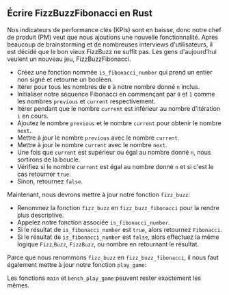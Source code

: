 
## Écrire FizzBuzzFibonacci en Rust

Nos indicateurs de performance clés (KPIs) sont en baisse, donc notre chef de produit (PM) veut que nous ajoutions une nouvelle fonctionnalité.
Après beaucoup de brainstorming et de nombreuses interviews d'utilisateurs, il est décidé que le bon vieux FizzBuzz ne suffit pas.
Les gens d'aujourd'hui veulent un nouveau jeu, FizzBuzzFibonacci.

<FizzBuzzFibonacciRules />

<IsFibonacciNumberRustCode />

- Créez une fonction nommée `is_fibonacci_number` qui prend un entier non signé et retourne un booléen.
- Itérer pour tous les nombres de `0` à notre nombre donné `n` inclus.
- Initialiser notre séquence Fibonacci en commençant par `0` et `1` comme les nombres `previous` et `current` respectivement.
- Itérer pendant que le nombre `current` est inférieur au nombre d'itération `i` en cours.
- Ajoutez le nombre `previous` et le nombre `current` pour obtenir le nombre `next`.
- Mettre à jour le nombre `previous` avec le nombre `current`.
- Mettre à jour le nombre `current` avec le nombre `next`.
- Une fois que `current` est supérieur ou égal au nombre donné `n`, nous sortirons de la boucle.
- Vérifiez si le nombre `current` est égal au nombre donné `n` et si c'est le cas retourner `true`.
- Sinon, retournez `false`.

Maintenant, nous devrons mettre à jour notre fonction `fizz_buzz`:

<FizzBuzzFibonacciRustCode />

- Renommez la fonction `fizz_buzz` en `fizz_buzz_fibonacci` pour la rendre plus descriptive.
- Appelez notre fonction associée `is_fibonacci_number`.
- Si le résultat de `is_fibonacci_number` est `true`, alors retournez `Fibonacci`.
- Si le résultat de `is_fibonacci_number` est `false`, alors effectuez la même logique `Fizz`,`Buzz`, `FizzBuzz`, ou nombre en retournant le résultat.

Parce que nous renommons `fizz_buzz` en `fizz_buzz_fibonacci`, il nous faut également mettre à jour notre fonction `play_game`:

<PlayGameRustCode />

Les fonctions `main` et `bench_play_game` peuvent rester exactement les mêmes.